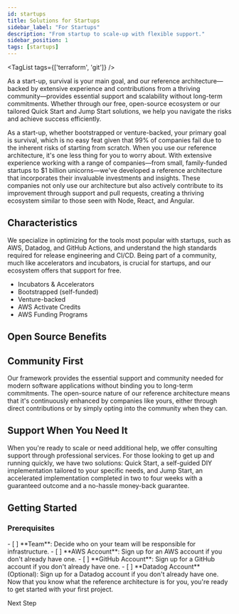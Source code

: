 ```yaml
---
id: startups
title: Solutions for Startups
sidebar_label: "For Startups"
description: "From startup to scale-up with flexible support."
sidebar_position: 1
tags: [startups]
---
```


<TagList tags={['terraform', 'git']} />

<Intro>
As a start-up, survival is your main goal, and our reference architecture—backed by extensive experience and contributions from a thriving community—provides essential support and scalability without long-term commitments. Whether through our free, open-source ecosystem or our tailored Quick Start and Jump Start solutions, we help you navigate the risks and achieve success efficiently.
</Intro>

As a start-up, whether bootstrapped or venture-backed, your primary goal is survival, which is no easy feat given that 99% of companies fail due to the inherent risks of starting from scratch. When you use our reference architecture, it's one less thing for you to worry about. With extensive experience working with a range of companies—from small, family-funded startups to $1 billion unicorns—we've developed a reference architecture that incorporates their invaluable investments and insights. These companies not only use our architecture but also actively contribute to its improvement through support and pull requests, creating a thriving ecosystem similar to those seen with Node, React, and Angular.

## Characteristics

We specialize in optimizing for the tools most popular with startups, such as AWS, Datadog, and GitHub Actions, and understand the high standards required for release engineering and CI/CD. Being part of a community, much like accelerators and incubators, is crucial for startups, and our ecosystem offers that support for free.


- Incubators & Accelerators
- Bootstrapped (self-funded)
- Venture-backed
- AWS Activate Credits
- AWS Funding Programs

## Open Source Benefits

## Community First

Our framework provides the essential support and community needed for modern software applications without binding you to long-term commitments. The open-source nature of our reference architecture means that it's continuously enhanced by companies like yours, either through direct contributions or by simply opting into the community when they can.

## Support When You Need It

When you're ready to scale or need additional help, we offer consulting support through professional services. For those looking to get up and running quickly, we have two solutions: Quick Start, a self-guided DIY implementation tailored to your specific needs, and Jump Start, an accelerated implementation completed in two to four weeks with a guaranteed outcome and a no-hassle money-back guarantee.

## Getting Started

### Prerequisites

<TaskList>
  - [ ] **Team**: Decide who on your team will be responsible for infrastructure.
  - [ ] **AWS Account**: Sign up for an AWS account if you don't already have one.
  - [ ] **GitHub Account**: Sign up for a GitHub account if you don't already have one.
  - [ ] **Datadog Account** (Optional): Sign up for a Datadog account if you don't already have one.
</TaskList>


<ActionCard title="What comes next?">
  Now that you know what the reference architecture is for you, you're ready to get started with your first project.

  <PrimaryCTA to="/layers/foundation">Next Step</PrimaryCTA>
</ActionCard>
